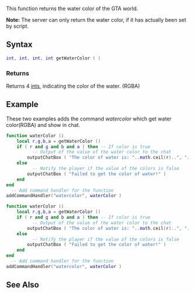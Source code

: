
{{Server client function}}
This function returns the water color of the GTA world.

'''Note:''' The server can only return the water color, if it has actually been set by script.

==Syntax==
<syntaxhighlight lang="lua">
int, int, int, int getWaterColor ( )
</syntaxhighlight> 

===Returns===
Returns 4 [[/int.md|ints]], indicating the color of the water. (RGBA)

==Example== 
These two examples adds the command ''watercolor'' which get water color(RGBA) and show in chat.
<section name="Client" class="client" show="true">
<syntaxhighlight lang="lua">
function waterColor ()
    local r,g,b,a = getWaterColor ()
    if ( r and g and b and a ) then -- If color is true
          -- Output of the value of the water color to the chat
        outputChatBox ( "The color of water is: "..math.ceil(r)..", "..math.ceil(g)..", "..math.ceil(b)..", "..math.ceil(a).."", r, g, b )
    else
          -- Notify the player if the value of the colors is false
        outputChatBox ( "Failed to get the color of water!" )
    end
end
  -- Add command handler for the function
addCommandHandler("watercolor", waterColor )
</syntaxhighlight>
</section>
<section name="Server" class="server" show="true">
<syntaxhighlight lang="lua">
function waterColor ()
	local r,g,b,a = getWaterColor ()
	if ( r and g and b and a ) then -- If color is true
          -- Output of the value of the water color to the chat
		outputChatBox ( "The color of water is: "..math.ceil(r)..", "..math.ceil(g)..", "..math.ceil(b)..", "..math.ceil(a).."", getRootElement(), r, g, b )
    else
          -- Notify the player if the value of the colors is false
        outputChatBox ( "Failed to get the color of water!" )
    end
end
  -- Add command handler for the function
addCommandHandler("watercolor", waterColor )
</syntaxhighlight>
</section>

==See Also==
{{Client water functions}}